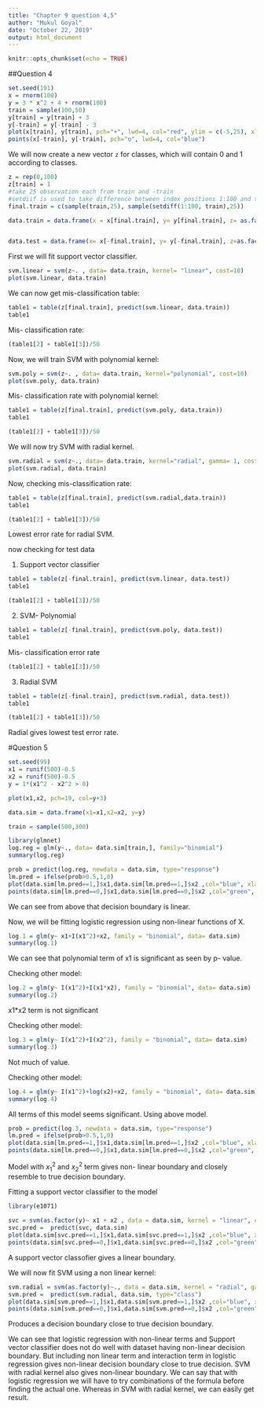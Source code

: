 ---
title: "Chapter 9 question 4,5"
author: "Mukul Goyal"
date: "October 22, 2019"
output: html_document
---

```{r setup, include=FALSE}
knitr::opts_chunk$set(echo = TRUE)
```

##Question 4



```{r}
set.seed(191)
x = rnorm(100)
y = 3 * x^2 + 4 + rnorm(100)
train = sample(100,50)
y[train] = y[train] + 3
y[-train] = y[-train] - 3
plot(x[train], y[train], pch="+", lwd=4, col="red", ylim = c(-5,25), xlim=c(-2,2))
points(x[-train], y[-train], pch="o", lwd=4, col="blue")

```

We will now create a new vector `z` for classes, which will contain 0 and 1 according to classes.

```{r}
z = rep(0,100)
z[train] = 1
#take 25 observation each from train and -train
#setdiif is used to take difference between index positions 1:100 and train.
final.train = c(sample(train,25), sample(setdiff(1:100, train),25))

data.train = data.frame(x = x[final.train], y= y[final.train], z= as.factor(z[final.train]))


data.test = data.frame(x= x[-final.train], y= y[-final.train], z=as.factor(z[-final.train]))

```

First we will fit support vector classifier.


```{r}
svm.linear = svm(z~. , data= data.train, kernel= "linear", cost=10)
plot(svm.linear, data.train)
```

We can now get mis-classification table:

```{r}
table1 = table(z[final.train], predict(svm.linear, data.train))
table1
```
Mis- classification rate:
```{r}
(table1[2] + table1[3])/50
```
Now, we will train SVM with polynomial kernel:
```{r}
svm.poly = svm(z~. , data= data.train, kernel="polynomial", cost=10)
plot(svm.poly, data.train)
```
Mis- classification rate with polynomial kernel:
```{r}
table1 = table(z[final.train], predict(svm.poly, data.train))
table1
```
```{r}
(table1[2] + table1[3])/50
```
We will now try SVM with radial kernel.

```{r}
svm.radial = svm(z~., data= data.train, kernel="radial", gamma= 1, cost=10)
plot(svm.radial, data.train)
```

Now, checking mis-classification rate:
```{r}
table1 = table(z[final.train], predict(svm.radial,data.train))
table1
```

```{r}
(table1[2] + table1[3])/50
```
Lowest error rate for radial SVM.

now checking for test data

1. Support vector classifier

```{r}
table1 = table(z[-final.train], predict(svm.linear, data.test))
table1
```
```{r}
(table1[2] + table1[3])/50
```

2. SVM- Polynomial

```{r}
table1 = table(z[-final.train], predict(svm.poly, data.test))
table1
```
Mis- classification error rate
```{r}
(table1[2] + table1[3])/50
```
3. Radial SVM

```{r}
table1 = table(z[-final.train], predict(svm.radial, data.test))
table1
```

```{r}
(table1[2] + table1[3])/50
```

Radial gives lowest test error rate.


#Question 5


```{r}
set.seed(99)
x1 = runif(500)-0.5
x2 = runif(500)-0.5
y = 1*(x1^2 - x2^2 > 0)
```

```{r}
plot(x1,x2, pch=19, col=y+3)
```

```{r}
data.sim = data.frame(x1=x1,x2=x2, y=y)
```

```{r}
train = sample(500,300)
```

```{r}
library(glmnet)
log.reg = glm(y~., data= data.sim[train,], family="binomial")
summary(log.reg)
```


```{r}
prob = predict(log.reg, newdata = data.sim, type="response")
lm.pred = ifelse(prob>0.5,1,0)
plot(data.sim[lm.pred==1,]$x1,data.sim[lm.pred==1,]$x2 ,col="blue", xlab="X1", ylab="X2", pch= "+")
points(data.sim[lm.pred==0,]$x1,data.sim[lm.pred==0,]$x2 ,col="green", pch= "x")

```
We can see from above that decision boundary is linear.

Now, we will be fitting logistic regression using non-linear functions of X.

```{r}
log.1 = glm(y~ x1+I(x1^2)+x2, family = "binomial", data= data.sim)
summary(log.1)
```

We can see that polynomial term of x1 is significant as seen by p- value.

Checking other model:

```{r}
log.2 = glm(y~ I(x1^2)+I(x1*x2), family = "binomial", data= data.sim)
summary(log.2)
```
x1*x2 term is not significant

Checking other model:

```{r}
log.3 = glm(y~ I(x1^2)+I(x2^2), family = "binomial", data= data.sim)
summary(log.3)
```

Not much of value.

Checking other model:

```{r}
log.4 = glm(y~ I(x1^2)+log(x2)+x2, family = "binomial", data= data.sim)
summary(log.4)
```
All terms of this model seems significant.
Using above model.

```{r}
prob = predict(log.3, newdata = data.sim, type="response")
lm.pred = ifelse(prob>0.5,1,0)
plot(data.sim[lm.pred==1,]$x1,data.sim[lm.pred==1,]$x2 ,col="blue", xlab="X1", ylab="X2", pch= "+")
points(data.sim[lm.pred==0,]$x1,data.sim[lm.pred==0,]$x2 ,col="green", pch= "x")
```

Model with $x_{1}^2$ and $x_{2}^2$ term gives non- linear boundary and closely resemble to true decision boundary.

Fitting a support vector classifier to the model
```{r}
library(e1071)
```

```{r}
svc = svm(as.factor(y)~ x1 + x2 , data = data.sim, kernel = "linear", cost= 10)
svc.pred =  predict(svc, data.sim)
plot(data.sim[svc.pred==1,]$x1,data.sim[svc.pred==1,]$x2 ,col="blue", xlab="X1", ylab="X2", pch= "+")
points(data.sim[svc.pred==0,]$x1,data.sim[svc.pred==0,]$x2 ,col="green", pch= "x")
```
A support vector classofier gives a linear boundary.


We will now fit SVM using a non linear kernel:

```{r}
svm.radial = svm(as.factor(y)~., data = data.sim, kernel = "radial", gamma=1, cost=1)
svm.pred =  predict(svm.radial, data.sim, type="class")
plot(data.sim[svm.pred==1,]$x1,data.sim[svm.pred==1,]$x2 ,col="blue", xlab="X1", ylab="X2", pch= "+")
points(data.sim[svm.pred==0,]$x1,data.sim[svm.pred==0,]$x2 ,col="green", pch= "x")
```


Produces a decision boundary close to true decision boundary.


We can see that logistic regression with non-linear terms and Support vector classifier does not do well with dataset having non-linear decision boundary. 
But including non linear term and interaction term in logistic regression gives non-linear decision boundary close to true decision.
SVM with radial kernel also gives non-linear boundary.
We can say that with logistic regression we will have to try combinations of the formula before finding the actual one. Whereas in SVM with radial kernel, we can easily get result.



